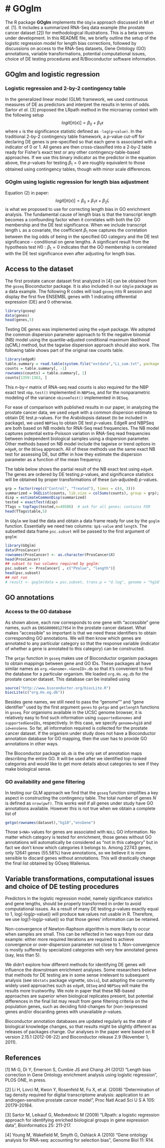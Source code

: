 # GOglm
=============================================

The R package **GOglm** implements the `GOglm` approach discussed in Mi *et al.* [1]. It includes a summarized RNA-Seq data example (the prostate cancer dataset [2]) for methodological illustrations. This is a beta version under development. In this README file, we briefly outline the setup of the logistic regression model for length bias corrections, followed by discussions on access to the RNA-Seq datasets, Gene Ontology (GO) annotations, variable transformations, potential computational issues, choice of DE testing procedures and R/Bioconductor software information.

## GOglm and logistic regression

### Logistic regression and 2-by-2 contingency table

In the generalized linear model (GLM) framework, we used continuous measures of DE as predictors and interpret the results in terms of odds. Sartor *et al.* [3] proposed the LRpath method in the microarray context with the following setup
$$
logit\left[\pi(x)\right]=\beta_{0}+\beta_{1}x
$$
where `x` is the significance statistic defined as `-log(p`-`value)`. In the traditional 2-by-2 contingency table framework, a $p$-value cut-off for declaring DE genes is pre-specified so that each gene is associated with a indicator of 0 or 1. All genes are then cross-classified into a 2-by-2 table ready for Fisher's exact test or any other contingency-table-based approaches. If we use this binary indicator as the predictor in the equation above, the $p$-values for testing $\beta_{1}=0$  are roughly equivalent to those obtained using contingency tables, though with minor scale differences.

### GOglm using logistic regression for length bias adjustment

Equation (2) in paper:
$$
logit\left[\pi(x)\right]=\beta_{0}+\beta_{1}x+\beta_{2}L
$$
is what we proposed to use for correcting length bias in GO enrichment analysis. The fundamental cause of length bias is that the transcript length becomes a confounding factor when it correlates with both the GO membership and the DE test significance. When we include transcript length `L` as a covariate, the coefficient $\beta_{1}$ now captures the correlation between the log odds of being in the specified GO category and the DE test significance -- conditional on gene lengths. A significant result from the hypothesis test $H0: \beta_{1} = 0$ indicates that the GO membership is correlated with the DE test significance even after adjusting for length bias.

## Access to the dataset

The first prostate cancer dataset first analyzed in [4] can be obtained from the `goseq` Bioconductor package. It is also included in our `GOglm` package as a data example. The following R codes will load `goseq` into R session and display the first five ENSEMBL genes with 1 indicating differential expression (DE) and 0 otherwise.

```r
library(goseq)
data(genes)
head(genes,5)
```

Testing DE genes was implemented using the `edgeR` package. We adopted the common dispersion parameter approach to fit the negative binomial (NB) model using the quantile-adjusted conditional maximum likelihood (qCML) method, but the tagwise dispersion approach should also work. The following table shows part of the original raw counts table.

```r
library(edgeR)
table.summary = read.table(system.file("extdata","Li_sum.txt", package = "goseq"), sep = "\t", header = TRUE, stringsAsFactors = FALSE)
counts = table.summary[, -1]
rownames(counts) = table.summary[, 1]
counts[1359:1363, ]
```

This $n$-by-$r$ matrix of RNA-seq read counts is also required for the NBP exact test `nbp.test()` implemented in `NBPSeq`, and for the nonparametric modeling of the variance `nbinomTest()` implemented in `DESeq`.

For ease of comparison with published results in our paper, in analyzing the prostate cancer data, we used `edgeR` with a common dispersion estimate to obtain DE test $p$-values. For the Arabidopsis dataset (to be included in package), we used `NBPSeq` to obtain DE test $p$-values. EdgeR and NBPSeq are both based on NB models for RNA-Seq read frequencies. The NB model captures potential extra-Poisson variation in RNA-Seq read frequencies between independent biological samples using a dispersion parameter. Other methods based on NB model include the tagwise or trend options in `edgeR`, or the `DESeq` approach. All of these methods use the same exact NB test for assessing DE, but differ in how they estimate the dispersion parameter as a function of the mean frequency.

The table below shows the partial result of the NB exact test using `edgeR`. The genes are ordered by DE testing $p$-values, and significance statistics will be obtained by proper transformations of these (un-adjusted) $p$-values.

```r
grp = factor(rep(c("Control", "Treated"), times = c(4, 3)))
summarized = DGEList(counts, lib.size = colSums(counts), group = grp);
disp = estimateCommonDisp(summarized)
tested = exactTest(disp)
TTags = topTags(tested,n=49506)  # ask for all genes; contains FDR
head(TTags$table,5)
```

In `GOglm` we load the data and obtain a data frame ready for use by the `goglm` function. Essentially we need two columns: `$p$-value` and `length`. The subsetted data frame `psc.subset` will be passed to the first argument of `goglm`:

```r
library(GOglm)
data(ProsCancer)
rownames(ProsCancer) <- as.character(ProsCancer$X)
head(ProsCancer)
## subset to two columns required by goglm:
psc.subset <- ProsCancer[ , c("PValue", "length")]
head(psc.subset)
## not run
# result <- goglm(data = psc.subset, trans.p = "d.log", genome = "hg18", id = "ensGene")
```

## GO annotations

### Access to the GO database
As shown above, each row corresponds to one gene with "accessible" gene names, such as `ENSG00000127954` in the prostate cancer dataset. What makes "accessible" so important is that we need these identifiers to obtain corresponding GO annotations. We will then know which genes are annotated to any particular category so that the response variable (indicator of whether a gene is annotated to this category) can be constructed. 

The `getgo` function in `goseq` makes use of Bioconductor organism packages to obtain mappings between gene and GO IDs. These packages all have similar names as `org.<Genome>.<GeneID>.db` so that it's convenient to find the database for a particular organism. We loaded `org.Hs.eg.db` for the prostate cancer dataset. This database can be installed using

```r
source("http://www.bioconductor.org/biocLite.R")
biocLite(c("org.Hs.eg.db"))
```

Besides gene names, we still need to pass the "genome"" and  "gene identifier" used by the first argument `genes` to `getgo` and `getlength` functions in `goseq`. For organisms available in the UCSC genome browser, it is relatively easy to find such information using `supportedGenomes` and `supportedGeneIDs`, respectively. In this case, we specify `genome=hg18` and `id=ensGene`. So far, all information required is collected for the prostate cancer dataset. If the organism under study does not have a Bioconductor annotation database for GO mapping, then the user has to provide GO annotations in other ways.

The Bioconductor package `GO.db` is the only set of annotation maps describing the entire GO. It will be used after we identified top-ranked categories and would like to get more details about categories to see if they make biological sense.

### GO availability and gene filtering

In testing our GLM approach we find that the `goseq` function simplifies a key aspect in constructing the contingency table. The total number of genes $N$ is defined as `nrow(pwf)`. This works well if all genes under study have GO annotations available. However this is not true when we obtain a complete list of

```r
getgo(rownames(dataset),"hg18","ensGene")
```

Those `$<NA>` values for genes are associated with `NULL` GO information. No matter which category is tested for enrichment, those genes without GO annotations will automatically be considered as "not in this category" but in fact we don't know which categories it belongs to. Among 22743 genes, only 12641 genes (55.58%) have annotations, so we believe it is more sensible to discard genes without annotations. This will drastically change the final list obtained by GOseq Wallenius.

## Variable transformations, computational issues and choice of DE testing procedures

Predictors in the logistic regression model, namely significance statistics and gene lengths, should be properly transformed in order to avoid computational issues. As a result of many DE testing $p$-values exactly equal to 1, log(-log($p$-value)) will produce `NaN` values not usable in R. Therefore, we use log(1-log($p$-value)) so that those genes' information can be retained.

Non-convergence of Newton-Raphson algorithm is more likely to occur when samples are small. This can be reflected in two ways from our data example: either more required iterations are required to achieve convergence or over-dispersion parameter not close to 1. Non-convergence is mostly suffered by specialized categories with very few annotated genes (say, less than 5).

We didn't explore how different methods for identifying DE genes will influence the downstream enrichment analyses. Some researchers believe that methods for DE testing are in some sense irrelevant to subsequent analysis (see `GOstats` package vignette, `GOvis`), but adopting the currently widely used approaches such as `edgeR`, `DESeq` and `NBPSeq` will make the results more trustworthy. We note in paper that these NB-based approaches are superior when biological replicates present, but potential differences in the final list may result from gene filtering criteria on the population genes, such as deciding fold-changes for (non-)expressed genes and/or discarding genes with unavailable $p$-values.

Bioconductor annotation databases are updated regularly as the state of biological knowledge changes, so that results might be slightly different as releases of packages change. Our analyses in the paper were based on R version 2.15.1 (2012-06-22) and Bioconductor release 2.9 (November 1, 2011).

## References

[1] Mi G, Di Y, Emerson S, Cumbie JS and Chang JH (2012) "Length bias correction in Gene Ontology enrichment analysis using logistic regression", PLOS ONE, in press.

[2] Li H, Lovci M, Kwon Y, Rosenfeld M, Fu X, et al. (2008) "Determination of tag density required for digital transcriptome analysis: application to an androgen-sensitive prostate cancer model", Proc Natl Acad Sci U S A 105: 20179-20184.

[3] Sartor M, Leikauf G, Medvedovic M (2009) "LRpath: a logistic regression approach for identifying enriched biological groups in gene expression data", Bioinformatics 25: 211-217.

[4] Young M, Wakefield M, Smyth G, Oshlack A (2010) "Gene ontology analysis for RNA-seq: accounting for selection bias", Genome Biol 11: R14.